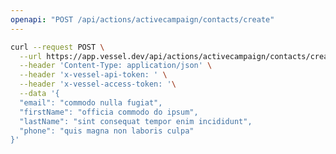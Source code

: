 ```yaml
---
openapi: "POST /api/actions/activecampaign/contacts/create"
---
```


<RequestExample>

```bash Request
curl --request POST \
  --url https://app.vessel.dev/api/actions/activecampaign/contacts/create \
  --header 'Content-Type: application/json' \
  --header 'x-vessel-api-token: ' \
  --header 'x-vessel-access-token: '\
  --data '{
  "email": "commodo nulla fugiat",
  "firstName": "officia commodo do ipsum",
  "lastName": "sint consequat tempor enim incididunt",
  "phone": "quis magna non laboris culpa"
}'
```

</RequestExample>
